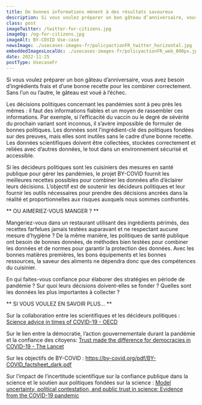 ```yaml
---
title: De bonnes informations mènent à des résultats savoureux 
description: Si vous voulez préparer un bon gâteau d’anniversaire, vous avez besoin d’ingrédients frais et d’une bonne recette pour les combiner correctement. Sans l’un ou l’autre, le gâteau est voué à l’échec.
class: post
imageTwitter: /twitter-for-citizens.jpg
imageOg: /og-for-citizens.jpg
imageAlt: BY-COVID Use-case
newsImage: ./usecases-images-fr/policyactionFR_twitter_horizontal.jpg
embeddedImagesLocalUc: ./usecases-images-fr/policyactionFR_web_800px.jpg
date: 2022-11-25
postType: UsecaseFr
---
```


Si vous voulez préparer un bon gâteau d’anniversaire, vous avez besoin d’ingrédients frais et d’une bonne recette pour les combiner correctement. Sans l’un ou l’autre, le gâteau est voué à l’échec. 

Les décisions politiques concernant les pandémies sont à peu près les mêmes : il faut des informations fiables et un moyen de rassembler ces informations. Par exemple, si l’efficacité du vaccin ou le degré de sévérité du prochain variant sont inconnus, il s’avère impossible de formuler de bonnes politiques. Les données sont l’ingrédient-clé des politiques fondées sur des preuves, mais elles sont inutiles sans le cadre d’une bonne recette. Les données scientifiques doivent être collectées, stockées correctement et reliées avec d’autres données, le tout dans un environnement sécurisé et accessible.

Si les décideurs politiques sont les cuisiniers des mesures en santé publique pour gérer les pandémies, le projet BY-COVID fournit les meilleures recettes possibles pour combiner les données afin d’éclairer leurs décisions. L’objectif est de soutenir les décideurs politiques et leur fournir les outils nécessaires pour prendre des décisions ancrées dans la réalité et proportionnelles aux risques auxquels nous sommes confrontés.

** OU AIMERIEZ-VOUS MANGER ? **

Mangeriez-vous dans un restaurant utilisant des ingrédients périmés, des recettes farfelues jamais testées auparavant et ne respectant aucune mesure d’hygiène ? De la même manière, les politiques de santé publique ont besoin de bonnes données, de méthodes bien testées pour combiner les données et de normes pour garantir la protection des données. Avec les bonnes matières premières, les bons équipements et les bonnes ressources, la saveur des aliments ne dépendra donc que des compétences du cuisinier.

En qui faites-vous confiance pour élaborer des stratégies en période de pandémie ?
Sur quoi leurs décisions doivent-elles se fonder ?
Quelles sont les données les plus importantes à collecter ? 

** SI VOUS VOULEZ EN SAVOIR PLUS… **

Sur la collaboration entre les scientifiques et les décideurs politiques : [Science advice in times of COVID-19 - OECD](https://www.oecd.org/sti/science-technology-innovation-outlook/Science-advice-COVID/)

Sur le lien entre la démocratie, l’action gouvernementale durant la pandémie et la confiance des citoyens: [Trust made the difference for democracies in COVID-19 - The Lancet](https://www.thelancet.com/journals/lancet/article/PIIS0140-6736(22)01532-X/fulltext)

Sur les objectifs de BY-COVID : https://by-covid.org/pdf/BY-COVID_factsheet_dark.pdf

Sur l’impact de l’incertitude scientifique sur la confiance publique dans la science et le soutien aux politiques fondées sur la science : [Model uncertainty, political contestation, and public trust in science: Evidence from the COVID-19 pandemic](https://www.science.org/doi/full/10.1126/sciadv.abd4563)



